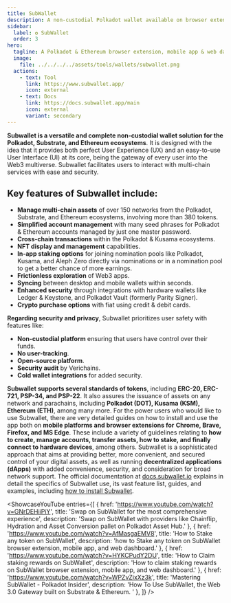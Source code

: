 ```yaml
---
title: SubWallet
description: A non-custodial Polkadot wallet available on browser extension & mobile app.
sidebar:
  label: ✪ SubWallet
  order: 3
hero:
  tagline: A Polkadot & Ethereum browser extension, mobile app & web dashboard.
  image: 
    file: ../../../../assets/tools/wallets/subwallet.png
  actions:
    - text: Tool
      link: https://www.subwallet.app/
      icon: external
    - text: Docs
      link: https://docs.subwallet.app/main
      icon: external
      variant: secondary
---
```



**Subwallet is a versatile and complete non-custodial wallet solution for the Polkadot, Substrate, and Ethereum ecosystems**. It is designed with the idea that it provides both perfect User Experience (UX) and an easy-to-use User Interface (UI) at its core, being the gateway of every user into the Web3 multiverse. Subwallet facilitates users to interact with multi-chain services with ease and security.

## Key features of Subwallet include:
- **Manage multi-chain assets** of over 150 networks from the Polkadot, Substrate, and Ethereum ecosystems, involving more than 380 tokens.
- **Simplified account management** with many seed phrases for Polkadot &amp; Ethereum accounts managed by just one master password.
- **Cross-chain transactions** within the Polkadot &amp; Kusama ecosystems.
- **NFT display and management** capabilities.
- **In-app staking options** for joining nomination pools like Polkadot, Kusama, and Aleph Zero directly via nominations or in a nomination pool to get a better chance of more earnings.
- **Frictionless exploration** of Web3 apps.
- **Syncing** between desktop and mobile wallets within seconds.
- **Enhanced security** through integrations with hardware wallets like Ledger &amp; Keystone, and Polkadot Vault (formerly Parity Signer).
- **Crypto purchase options** with fiat using credit &amp; debit cards.

**Regarding security and privacy**, Subwallet prioritizes user safety with features like:
- **Non-custodial platform** ensuring that users have control over their funds.
- **No user-tracking**.
- **Open-source platform**.
- **Security audit** by Verichains.
- **Cold wallet integrations** for added security.

**Subwallet supports several standards of tokens**, including **ERC-20, ERC-721, PSP-34, and PSP-22**. It also assures the issuance of assets on any network and parachains, including **Polkadot (DOT), Kusama (KSM), Ethereum (ETH)**, among many more.
For the power users who would like to use Subwallet, there are very detailed guides on how to install and use the app both on **mobile platforms and browser extensions for** **Chrome, Brave, Firefox, and MS Edge**.
These include a variety of guidelines relating to **how to create, manage accounts, transfer assets, how to stake, and finally connect to hardware devices**, among others.
Subwallet is a sophisticated approach that aims at providing better, more convenient, and secured control of your digital assets, as well as running **decentralized applications (dApps)** with added convenience, security, and consideration for broad network support. The official documentation at [docs.subwallet.io](https://docs.subwallet.app/) explains in detail the specifics of Subwallet use, its vast feature list, guides, and examples, including [how to install Subwallet](https://docs.subwallet.app/main/extension-user-guide/getting-started/install-subwallet).

<ShowcaseYouTube
  entries={[
        {
      href: 'https://www.youtube.com/watch?v=GNrDEHiiPiY',
      title: 'Swap on SubWallet for the most comprehensive experience',
      description: 'Swap on SubWallet with providers like Chainflip, Hydration and Asset Conversion pallet on Polkadot Asset Hub.'
    },
        {
      href: 'https://www.youtube.com/watch?v=AfMasgaEMV8',
      title: 'How to Stake any token on SubWallet',
      description: 'how to Stake any token on SubWallet browser extension, mobile app, and web dashboard.'
    },
        {
      href: 'https://www.youtube.com/watch?v=HYKCPudY2DU',
      title: 'How to Claim staking rewards on SubWallet',
      description: 'How to claim staking rewards on SubWallet browser extension, mobile app, and web dashboard.'
    },
    {
      href: 'https://www.youtube.com/watch?v=WPZvZixXz3k',
      title: 'Mastering SubWallet - Polkadot Insider',
      description: 'How To Use SubWallet, the Web 3.0 Gateway built on Substrate & Ethereum. '
    },
  ]} />